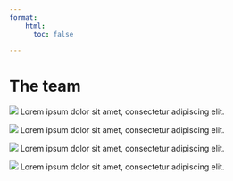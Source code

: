 ```yaml
---
format:
    html:
      toc: false

---
```


# The team

::: {layout-nrow="2"}
![](./images/team1.png)
Lorem ipsum dolor sit amet, consectetur adipiscing elit.

![](./images/team2.png)
Lorem ipsum dolor sit amet, consectetur adipiscing elit.

![](./images/team3.png)
Lorem ipsum dolor sit amet, consectetur adipiscing elit.

![](./images/team4.png)
Lorem ipsum dolor sit amet, consectetur adipiscing elit.
:::